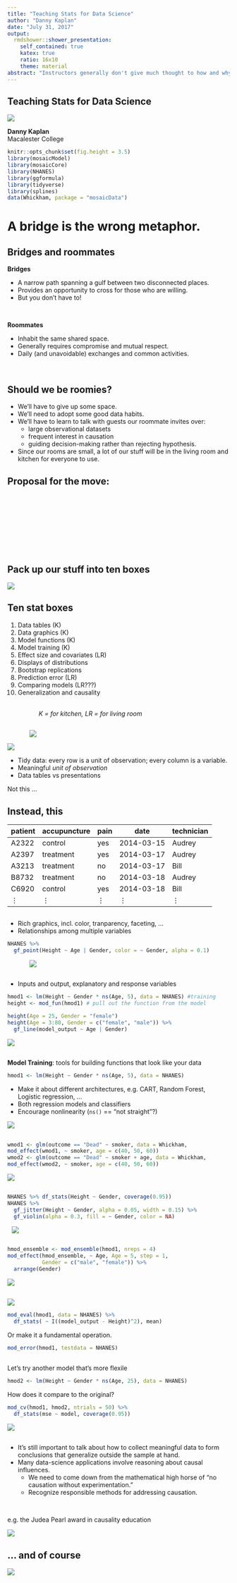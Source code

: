 ```yaml
---
title: "Teaching Stats for Data Science"
author: "Danny Kaplan"
date: "July 31, 2017"
output:
  rmdshower::shower_presentation:
    self_contained: true
    katex: true
    ratio: 16x10
    theme: material
abstract: "Instructors generally don't give much thought to how and why the technical topics of introductory statistics came to be what they are: means, proportions, t-tests, normal distributions, chi-squared, etc. My reading of history suggests that these topics were not the discovery of mathematical foundations, but rather were sensible and pragmatic choices for the first half of the 20th century, in particular an environment where data was scarce and originated in benchtop or agricultural experiments, and algorithms were communicated via algebraic formulas. Today, most interest in statistics relates to a different environment: software is the means of algorithmic communication, observational and unplanned data are interpreted for causal relationships, and data are large both in n and the number of variables. This dramatic change in situation calls for a thorough rethinking of the topics in and approach to statistics education. I'll describe the design I reached for intro stats starting with an orientation to data science. This includes putting data management and visualization front and center, emphasizing models and effect sizes, and basing inference on cross-validation and resampling."
---
```


## Teaching Stats for Data Science { .white }

<img src="images/rope-bridge.jpg" class="cover width">

<!-- Source: http://www.irishnews.com/news/2017/05/25/news/carrick-a-rede-rope-bridge-closed-due-to-vandalism-1035183/ -->


<p class="white">
**Danny Kaplan**<br>
Macalester College
</p>

```r
knitr::opts_chunk$set(fig.height = 3.5)
library(mosaicModel)
library(mosaicCore)
library(NHANES)
library(ggformula)
library(tidyverse)
library(splines)
data(Whickham, package = "mosaicData")
```



# A bridge is the wrong metaphor.

## Bridges and roommates


<div class="double">
<p class="double-flow">
**Bridges**

* A narrow path spanning a gulf between two disconnected places.
* Provides an opportunity to cross for those who are willing.
* But you don't have to!

<br>
</p><p class="double-flow">
**Roommates**

* Inhabit the same shared space.
* Generally requires compromise and mutual respect.
* Daily (and unavoidable) exchanges and common activities.

<br>
</p>

## Should we be roomies?

* We'll have to give up some space.
* We'll need to adopt some good data habits.
* We'll have to learn to talk with guests our roommate invites over:
    - large observational datasets 
    - frequent interest in causation 
    - guiding decision-making rather than rejecting hypothesis.
* Since our rooms are small, a lot of our stuff will be in the living room and kitchen for everyone to use.

## Proposal for the move:<br><br><br><br><br><br><br><br> Pack up our stuff into ten boxes

<img src="images/moving-services-raleigh-1024x682.jpg" class="cover width">

## Ten stat boxes

<div class="double">
1. Data tables (K)
2. Data graphics (K)
3. Model functions (K)
4. Model training (K)
5. Effect size and covariates (LR) 
6. Displays of distributions
7. Bootstrap replications
8. Prediction error (LR)
9. Comparing models (LR???)
10. Generalization and causality
</div>

<br> 
&nbsp; &nbsp; &nbsp; &nbsp; &nbsp; &nbsp; &nbsp; &nbsp; &nbsp; *K = for kitchen, LR = for living room*




## <!-- Data Tables -->

<img src="images/box1.png" class="place bottom left"  style="z-index:-1; padding-left:10%;">

<img src="images/migrane-isrs1.png" class="place right">

<div class="double">
<div class="double-flow">
* Tidy data: every row is a unit of observation; every column is a variable.
* Meaningful *unit of observation*
* Data tables vs presentations
</div>
<div class = "double-flow">
Not this ...

</div>
</div>

## Instead, this

patient | accupuncture | pain    | date       | technician
--------|--------------|---------|------------|------------
A2322   | control      | yes     | 2014-03-15 | Audrey
A2397   | treatment    | yes     | 2014-03-17 | Audrey
A3213   | treatment    | no      | 2014-03-17 | Bill
B8732   | treatment    | no      | 2014-03-18 | Audrey
C6920   | control      | yes     | 2014-03-18 | Bill
$\vdots$ | $\vdots$    |$\vdots$ | $\vdots$   | $\vdots$


## <!-- 2. Data Graphics -->

* Rich graphics, incl. color, tranparency, faceting, ...
* Relationships among multiple variables

```r
NHANES %>% 
  gf_point(Height ~ Age | Gender, color = ~ Gender, alpha = 0.1)
```

<img src="images/box2.png" class="place bottom left" style="z-index:-1; padding-left:10%;">




## <!-- 3.  Model functions -->



* Inputs and output, explanatory and response variables


```r
hmod1 <- lm(Height ~ Gender * ns(Age, 5), data = NHANES) #training
height <- mod_fun(hmod1) # pull out the function from the model
```

```r
height(Age = 25, Gender = "female")
height(Age = 3:80, Gender = c("female", "male")) %>% 
  gf_line(model_output ~ Age | Gender)
```

<img src="images/box3.png" class="place top right" style="padding-right:2%;">

## <!-- Model Training -->

**Model Training**: tools for building functions that look like your data

```r
hmod1 <- lm(Height ~ Gender * ns(Age, 5), data = NHANES) 
```

* Make it about different architectures, e.g. CART, Random Forest, Logistic regression, ...
* Both regression models and classifiers 
* Encourage nonlinearity (`ns()` == "not straight"?)
    
    
<img src="images/box4.png" class="place bottom right" style="z-index:-1; padding-bottom:0%;">

## <!-- 5. Effect size and covariates -->

```r
wmod1 <- glm(outcome == "Dead" ~ smoker, data = Whickham,                    family = "binomial")
mod_effect(wmod1, ~ smoker, age = c(40, 50, 60))
wmod2 <- glm(outcome == "Dead" ~ smoker + age, data = Whickham,                 family = "binomial")
mod_effect(wmod2, ~ smoker, age = c(40, 50, 60))
```

<img src="images/box5.png" class="place bottom right">

## <!-- 6. Displays of distribution -->

```r
NHANES %>% df_stats(Height ~ Gender, coverage(0.95))
NHANES %>%
  gf_jitter(Height ~ Gender, alpha = 0.05, width = 0.15) %>%
  gf_violin(alpha = 0.3, fill = ~ Gender, color = NA)
```

<img src="images/box6.png" class="place bottom left" style="z-index:-1; padding-left:2%;">

## <!-- 7. Bootstrap replications -->

```r
hmod_ensemble <- mod_ensemble(hmod1, nreps = 4)
mod_effect(hmod_ensemble, ~ Age, Age = 5, step = 1, 
           Gender = c("male", "female")) %>%
  arrange(Gender)
```

<img src="images/box7.png" class="place bottom right">

## <!-- 8. Prediction error -->

<img src="images/box8.png" class="place right" style="padding-right:5%;">

```r
mod_eval(hmod1, data = NHANES) %>%
  df_stats( ~ I((model_output - Height)^2), mean)
```

Or make it a fundamental operation.

```r
mod_error(hmod1, testdata = NHANES)
```

## <!-- 9. Comparing models -->

Let's try another model that's more flexile
```r
hmod2 <- lm(Height ~ Gender * ns(Age, 25), data = NHANES) 
```

How does it compare to the original?
```r
mod_cv(hmod1, hmod2, ntrials = 50) %>% 
  df_stats(mse ~ model, coverage(0.95))
```

<img src="images/box9.png" class="place bottom right">

## <!-- 10. Generalization and causality -->

- It's still important to talk about how to collect meaningful data to form conclusions that generalize outside the sample at hand.
- Many data-science applications involve reasoning about causal influences.
    - We need to come down from the mathematical high horse of "no causation without experimentation."
    - Recognize responsible methods for addressing causation.
    
<br>
    
e.g. the Judea Pearl award in causality education

<img src="images/box10.png" class="place bottom right" style="z-index:-1;">

## ... and of course

<img src="images/discard-box.png" style="z-index:-1;">


